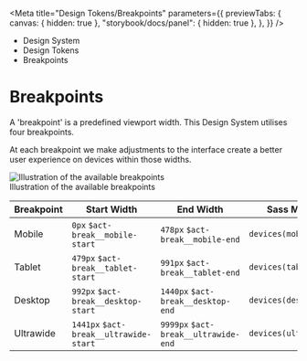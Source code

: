 
<Meta
	title="Design Tokens/Breakpoints"
	parameters={{
		previewTabs: {
			canvas: { hidden: true },
			"storybook/docs/panel": { hidden: true },
		},
	}}
/>

<div className="act-docs-container">
	<Masthead />
	<main className="act-body">
		<div className="act-flex act-flex-light-purple">
			<div className="act-flex__container act-flex__container-padding-trim">
				<div className="act-flex__grid">
					<div className="act-flex__row">
						<div className="act-col__cw-12">
							<div className="act-box">
								<div className="act-breadcrumbs">
									<ul className="act-breadcrumbs__container">
										<li className="act-breadcrumbs__crumb act-h6">
											<LinkTo className="act-breadcrumbs__crumb__link" kind="system-introduction--page">
												Design System <i className="fa-solid fa-angle-right"></i>
											</LinkTo>
										</li>
										<li className="act-breadcrumbs__crumb act-h6">
											<LinkTo className="act-breadcrumbs__crumb__link" kind="design-tokens-overview--page">
												Design Tokens <i className="fa-solid fa-angle-right"></i>
											</LinkTo>
										</li>
										<li className="act-breadcrumbs__crumb act-h6">
											<LinkTo className="act-breadcrumbs__crumb__link" kind="design-tokens-breakpoints--page">
												Breakpoints <i className="fa-solid fa-angle-right"></i>
											</LinkTo>
										</li>
									</ul>
								</div>
								<h1>Breakpoints</h1>
							</div>
						</div>
					</div>
				</div>
			</div>
		</div>
		<div className="act-flex">
			<div className="act-flex__container">
				<div className="act-flex__grid">
					<div className="act-flex__row">
						<div className="act-col__cw-12">
							<div className="act-box">
								<p>A 'breakpoint' is a predefined viewport width. This Design System utilises four breakpoints.</p>
								<p>At each breakpoint we make adjustments to the interface create a better user experience on devices within those widths.</p>
								<div className="act-img">
									<img src="/images/2-design-tokens-breakpoints-1.png" alt="Illustration of the available breakpoints" />
									<div className="act-img__description act-p-small">
										<i class="fa-solid fa-circle-info"></i> Illustration of the available breakpoints
									</div>
								</div>
								<div className="act-table-container">
									<table className="act-table">
										<thead>
											<tr>
												<th>Breakpoint</th>
												<th>Start Width</th>
												<th>End Width</th>
												<th>Sass Mixin</th>
											</tr>
										</thead>
										<tbody>
											<tr>
												<td>Mobile</td>
												<td>
													<code>0px</code>
													<code className="sass-var">$act-break__mobile-start</code>
												</td>
												<td>
													<code>478px</code>
													<code className="sass-var">$act-break__mobile-end</code>
												</td>
												<td>
													<code className="sass-var">devices(mobile)</code>
												</td>
											</tr>
											<tr>
												<td>Tablet</td>
												<td>
													<code>479px</code>
													<code className="sass-var">$act-break__tablet-start</code>
												</td>
												<td>
													<code>991px</code>
													<code className="sass-var">$act-break__tablet-end</code>
												</td>
												<td>
													<code className="sass-var">devices(tablet)</code>
												</td>
											</tr>
											<tr>
												<td>Desktop</td>
												<td>
													<code>992px</code>
													<code className="sass-var">$act-break__desktop-start</code>
												</td>
												<td>
													<code>1440px</code>
													<code className="sass-var">$act-break__desktop-end</code>
												</td>
												<td>
													<code className="sass-var">devices(desktop)</code>
												</td>
											</tr>
											<tr>
												<td>Ultrawide</td>
												<td>
													<code>1441px</code>
													<code className="sass-var">$act-break__ultrawide-start</code>
												</td>
												<td>
													<code>9999px</code>
													<code className="sass-var">$act-break__ultrawide-end</code>
												</td>
												<td>
													<code className="sass-var">devices(ultrawide)</code>
												</td>
											</tr>
										</tbody>
									</table>
								</div>
							</div>
						</div>
					</div>
				</div>
			</div>
		</div>
	</main>
	<footer className="act-footer">
		<AoC />
		<Footer />
	</footer>
</div>
